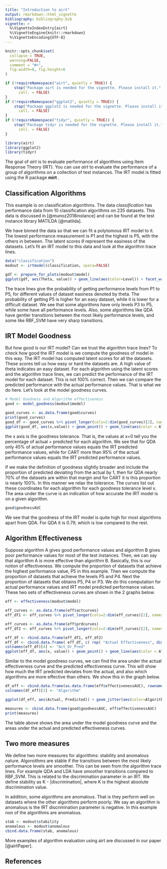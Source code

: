 ---
title: "Introduction to airt"
output: rmarkdown::html_vignette
bibliography: bibliography.bib
vignette: >
  %\VignetteIndexEntry{airt}
  %\VignetteEngine{knitr::rmarkdown}
  %\VignetteEncoding{UTF-8}
---
```{r setup, include = FALSE}
knitr::opts_chunk$set(
  collapse = TRUE,
  warning=FALSE,
  comment = "#>",
  fig.width=8, fig.height=6
)
```


```{r load2, echo=FALSE, eval=TRUE, message=FALSE}
if (!requireNamespace("airt", quietly = TRUE)) {
    stop("Package airt is needed for the vignette. Please install it.",
      call. = FALSE)
}
if (!requireNamespace("ggplot2", quietly = TRUE)) {
    stop("Package ggplot2 is needed for the vignette. Please install it.",
      call. = FALSE)
}
if (!requireNamespace("tidyr", quietly = TRUE)) {
    stop("Package tidyr is needed for the vignette. Please install it.",
      call. = FALSE)
}
```


```{r load, message=FALSE}
library(airt)
library(ggplot2)
library(tidyr)
```
The goal of _airt_ is to evaluate performance of algorithms using Item Response Theory (IRT). You can use _airt_ to evaluate the performance of a group of algorithms on a collection of test instances.  The IRT model is fitted using the R package __mirt__ .


## Classification Algorithms

This example is on classification algorithms. The data *classification* has performance data from 10 classification algorithms on 235 datasets. This data is discussed in  [@munoz2018instance] and can be found at the test instance library MATILDA [@matilda].

We have binned the data so that we can fit a polytomous IRT model to it. The lowest performance measurement is P1 and the highest is P5, with the others in between. The latent scores $\theta$ represent the easiness of the datasets.  Let's fit an IRT model to this data and look at the algorithm trace lines. 

```{r example}
data("classification")
modout <- irtmodel(classification, vpara=FALSE)

gdf <- prepare_for_plots(modout$model)
ggplot(gdf, aes(Theta, value)) + geom_line(aes(color=Level)) + facet_wrap(.~Algorithm) + ylab("Probability") + ggtitle("Classification Algorithm Trace Lines") + theme_bw()
```

The trace lines give the probability of getting performance levels from P1 to P5, for different values of dataset easiness denoted by theta.  The probability of getting P5 is higher for an easy dataset, while it is lower for a difficult dataset. We see that some algorithms have only levels P3 to P5, while some have all performance levels. Also, some algorithms like QDA have gentler transitions between the most likely performance levels, and some like RBF_SVM have very sharp transitions.

## IRT Model Goodness

But how good is our IRT model? Can we trust the algorithm trace lines? To check how good the IRT model is we compute the goodness of model in this way. The IRT model has computed latent scores for all the datasets. These scores tell us how easy or hard the datasets are. A high value of theta indicates an easy dataset. For each algorithm using the latent scores and the algorithm trace lines, we can predict the performance of the IRT model for each dataset. This is not 100% correct. Then we can compare the predicted performance with the actual performance values. That is what we do here. Let's look at the model goodness curves. 

```{r, goodness, echo=TRUE}
# Model Goodness and Algorithm effectiveness
good <- model_goodness(modout$model)

good_curves <- as.data.frame(good$curves)
print(good_curves)
good_df <- good_curves %>% pivot_longer(cols=2:dim(good_curves)[2], names_to=c("Algorithm"))
ggplot(good_df, aes(x,value)) + geom_point() + geom_line(aes(color = Algorithm), size=1) + xlab("Goodness Tolerance")  + ylab("Model Goodness Curve") + theme_bw()
```

the x axis is the goodness tolerance. That is, the values at x=0 tell you the percentage of actual = predicted for each algorithm. We see that for QDA only 45% of actual performance values equals the IRT predicted performance values, while for CART more than 95% of the actual performance values equals the IRT predicted performance values. 

If we make the definition of goodness slightly broader and include the proportion of predicted deviating from the actual by 1, then for QDA nearly 70% of the datasets are within that margin and for CART it is this proportion is nearly 100%. In this manner we relax the tolerance. The _curves_ list out these coordinates for each algorithm for each goodness tolerance level x.  The area under the curve is an indication of how accurate the IRT model is on a given algorithm. 

```{r AUMGC}
good$goodnessAUC
```
We see that the goodness of the IRT model is quite high for most algorithms apart from QDA. For QDA it is 0.79, which is low compared to the rest.  

## Algorithm Effectiveness
Suppose algorithm A gives good performance values and algorithm B gives poor performance values for most of the test instances. Then, we can say that algorithm A is more effective than algorithm B. Basically, this is our notion of effectiveness. We compute the proportion of datasets that achieve the highest performance value, P5 in this example. Then we compute the proportion of datasets that achieve the levels P5 and P4. Next the proportion of datasets that obtains P5, P4 or P3. We do this computation for actual performance values and IRT model predicted performance values. These two sets of effectiveness curves are shown in the 2 graphs below.  

```{r, effectiveness1, echo=TRUE}
eff <- effectiveness(modout$model)

eff_curves <- as.data.frame(eff$actcurves)
eff_df1 <- eff_curves %>% pivot_longer(cols=2:dim(eff_curves)[2], names_to=c("Algorithm"))

eff_curves <- as.data.frame(eff$prdcurves)
eff_df2 <- eff_curves %>% pivot_longer(cols=2:dim(eff_curves)[2], names_to=c("Algorithm"))

eff_df <- rbind.data.frame(eff_df1, eff_df2)
eff_df <- cbind.data.frame( eff_df, c( rep( "Actual Effectiveness", dim(eff_df1)[1]), rep("Predicted Effectiveness", dim(eff_df2)[1]) ) )
colnames(eff_df)[4] <- "Act_Or_Pred"
ggplot(eff_df, aes(x, value)) + geom_point() + geom_line(aes(color = Algorithm), size=1)  + facet_wrap(~Act_Or_Pred) + theme_bw()
```

Similar to the model goodness curves, we can find the area under the actual effectiveness curve and the predicted effectiveness curve. This will show how much the IRT predicted deviates from the actual, and also which algorithms are more effective than others. We show this in the graph below. 

```{r, effectiveness2, echo=TRUE}
df_eff <- cbind.data.frame(as.data.frame(eff$effectivenessAUC), rownames(eff$effectivenessAUC) )
colnames(df_eff)[3] <- "Algorithm"

ggplot(df_eff, aes(Actual, Predicted)) + geom_jitter(aes(color=Algorithm), size=3) + geom_abline(aes(intercept=0,slope=1), linetype="dotted") + xlim(c(0,1)) + ylim(c(0,1)) + xlab("Area under Actual Effectiveness Curve (AUAEC)") + ylab("Area under Predicted Effectiveness Curve (AUPEC)") +  theme_bw()

measures <- cbind.data.frame(good$goodnessAUC, eff$effectivenessAUC)
print(measures)
```
The table above shows the area under the model goodness curve and the areas under the actual and predicted effectiveness curves. 

## Two more measures
We define two more measures for algorithms: stability and anomalous nature. Algoroithms are stable if the transitions between the most likely performance levels are smoother. This can be seen from the algorithm trace lines. For example QDA and LDA have smoother transitions compared to RBF_SVM. This is related to the discrimination parameter in an IRT. We define stability as K - |discrimination|, where K is the highest absolute discrimination value. 

In addition, some algorithms are anomalous. That is they perform well on datasets where the other algorithms perform poorly. We say an algorithm is anomalous is the IRT discrimination parameter is negative. In this example non of the algorithms are anomalous. 

```{r moremeasures}
stab <- modout$stability
anomalous <- modout$anomalous
cbind.data.frame(stab, anomalous)
```

More examples of algorithm evaluation using airt are discussed in our paper [@airtPaper]. 

## References
